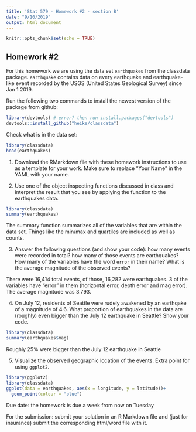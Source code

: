 ```yaml
---
title: 'Stat 579 - Homework #2 - section B'
date: "9/10/2019"
output: html_document
---
```

```r
knitr::opts_chunk$set(echo = TRUE)
```

## Homework #2

For this homework we are using the data set `earthquakes` from the classdata package. `earthquake` contains data on every earthquake and earthquake-like event recorded by the USGS (United States Geological Survey) since Jan 1 2019.


Run the following two commands to install the newest version of the package from github:

```r
library(devtools) # error? then run install.packages("devtools")
devtools::install_github("heike/classdata")
```

Check what is in the data set:
```r
library(classdata)
head(earthquakes)
```

1. Download the RMarkdown file with these homework instructions to use as a template for your work.
Make sure to replace "Your Name" in the YAML with your name.

2. Use one of the object inspecting functions discussed in class and interpret the result that you see by applying the function to the earthquakes data. 

```r
library(classdata)
summary(earthquakes)
```

The summary function summarizes all of the variables that are within the data set. Things like the min/max and quartiles are included as well as counts. 

3. Answer the following questions (and show your code): how many events were recorded in total? how many of those events are earthquakes? How many of the variables have the word `error` in their name? What is the average magnitude of the observed events?  

There were 16,414 total events, of those, 16,282 were earthquakes. 3 of the variables have "error" in them (horizontal error, depth error and mag error). The average magnitude was 3.793.


4. On July 12, residents of Seattle were rudely awakened by an earthqake of a magnitude of 4.6. What proportion of earthquakes in the data are (roughly) even bigger than the July 12 earthquake in Seattle? Show your code.

```r
library(classdata)
summary(earthquakes$mag)
```


Roughly 25% were bigger than the July 12 earthquake in Seattle


5. Visualize the observed geographic location of the events. Extra point for using `ggplot2`.

```r
library(ggplot2)
library(classdata)
ggplot(data = earthquakes, aes(x = longitude, y = latitude))+
  geom_point(colour = "blue")
```


Due date: the homework is due a week from now on Tuesday 

For the submission: submit your solution in an R Markdown file and (just for insurance) submit the corresponding html/word file with it. 
